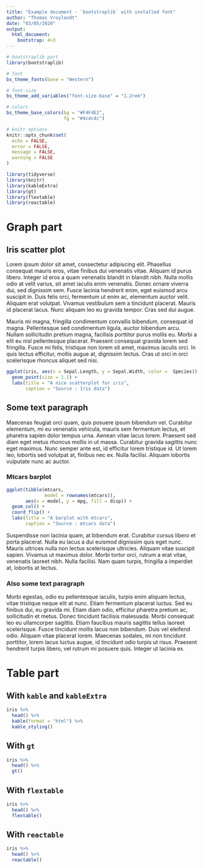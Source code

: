 ```yaml
---
title: "Example document - `bootstraplib` with installed font"
author: "Thomas Vroylandt"
date: "03/05/2020"
output: 
  html_document:
    bootstrap: 4+3
---
```


```r
# bootstraplib part
library(bootstraplib)

# font
bs_theme_fonts(base = "Western")

# font-size
bs_theme_add_variables("font-size-base" = "1.2rem")

# colors
bs_theme_base_colors(bg = "#F4F4E2",
                     fg = "#4c4c4c")

# knitr options
knitr::opts_chunk$set(
  echo = FALSE,
  error = FALSE,
  message = FALSE,
  warning = FALSE
)
```

```r
library(tidyverse)
library(knitr)
library(kableExtra)
library(gt)
library(flextable)
library(reactable)
```

# Graph part

## Iris scatter plot

Lorem ipsum dolor sit amet, consectetur adipiscing elit. Phasellus consequat mauris eros, vitae finibus dui venenatis vitae. Aliquam id purus libero. Integer id eros a quam venenatis blandit in blandit nibh. Nulla mollis odio at velit varius, sit amet iaculis enim venenatis. Donec ornare viverra dui, sed dignissim sem. Fusce lacinia hendrerit enim, eget euismod arcu suscipit in. Duis felis orci, fermentum ut enim ac, elementum auctor velit. Aliquam erat volutpat. Vivamus vestibulum sem a tincidunt placerat. Mauris id placerat lacus. Nunc aliquam leo eu gravida tempor. Cras sed dui augue.

Mauris mi magna, fringilla condimentum convallis bibendum, consequat id magna. Pellentesque sed condimentum ligula, auctor bibendum arcu. Nullam sollicitudin pretium magna, facilisis porttitor purus mollis eu. Morbi a elit eu nisl pellentesque placerat. Praesent consequat gravida lorem sed fringilla. Fusce mi felis, tristique non lorem sit amet, maximus iaculis orci. In quis lectus efficitur, mollis augue at, dignissim lectus. Cras ut orci in orci scelerisque rhoncus aliquet sed nisi. 

```r
ggplot(iris, aes(x = Sepal.Length, y = Sepal.Width, color =  Species)) +
  geom_point(size = 1.1) +
  labs(title = "A nice scatterplot for iris",
       caption = "Source : Iris data")
```

## Some text paragraph

Maecenas feugiat orci quam, quis posuere ipsum bibendum vel. Curabitur elementum, mi eu venenatis vehicula, mauris sem fermentum lectus, et pharetra sapien dolor tempus urna. Aenean vitae lacus lorem. Praesent sed diam eget metus rhoncus mollis in ut massa. Curabitur gravida sagittis nunc eget maximus. Nunc semper ante est, id efficitur lorem tristique id. Ut lorem leo, lobortis sed volutpat at, finibus nec ex. Nulla facilisi. Aliquam lobortis vulputate nunc ac auctor. 

### Mtcars barplot

```r
ggplot(tibble(mtcars,
              model = rownames(mtcars)),
       aes(x = model, y = mpg, fill = disp)) +
  geom_col() +
  coord_flip() +
  labs(title = "A barplot with mtcars",
       caption = "Source : mtcars data")
```

Suspendisse non lacinia quam, at bibendum erat. Curabitur cursus libero et porta placerat. Nulla eu lacus a dui euismod dignissim quis eget nunc. Mauris ultrices nulla non lectus scelerisque ultricies. Aliquam vitae suscipit sapien. Vivamus ut maximus dolor. Morbi tortor orci, rutrum a erat vitae, venenatis laoreet nibh. Nulla facilisi. Nam quam turpis, fringilla a imperdiet at, lobortis at lectus.

### Also some text paragraph

Morbi egestas, odio eu pellentesque iaculis, turpis enim aliquam lectus, vitae tristique neque elit at nunc. Etiam fermentum placerat luctus. Sed eu finibus dui, eu gravida mi. Etiam diam odio, efficitur pharetra pretium ac, sollicitudin et metus. Donec tincidunt facilisis malesuada. Morbi consequat leo eu ullamcorper sagittis. Etiam faucibus mauris sagittis tellus laoreet scelerisque. Fusce tincidunt mollis lacus non bibendum. Duis vel eleifend odio. Aliquam vitae placerat lorem. Maecenas sodales, mi non tincidunt porttitor, lorem lacus luctus augue, id tincidunt odio turpis ut risus. Praesent hendrerit turpis libero, vel rutrum mi posuere quis. Integer ut lacinia ex. 

# Table part

## With `kable` and `kableExtra`

```r
iris %>% 
  head() %>% 
  kable(format = "html") %>%
  kable_styling()
```

## With `gt`

```r
iris %>% 
  head() %>% 
  gt()
```

## With `flextable`

```r
iris %>% 
  head() %>% 
  flextable()
```

## With `reactable`

```r
iris %>% 
  head() %>% 
  reactable()
```

